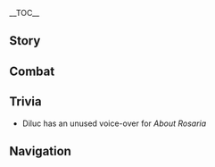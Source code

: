 {{CharacterTabs}}
{{LanguageTabs}}
{{Stub|1={{Meta/VO|tl=1|rm=1|Korean}}}}
__TOC__
==Story==
{{VO/Story
|character           = {{ROOTPAGENAME}}
|language            = ko
|name                = 다이루크

|vo_01_01_title      = 첫 만남…
|vo_01_01_subtitle   = Hello
|vo_01_01_file       = VO_{language}{character} Hello.ogg
|vo_01_01_tx         = 몬드성의 다이루크, 약속을 지키러 왔다. 잡담엔 낄 생각 없어. 큰일을 해볼 생각이라면 구미가 좀 당기는군
|vo_01_01_rm         = 
|vo_01_01_tl         = 

|vo_02_01_title      = 잡담・휴식
|vo_02_01_subtitle   = Chat: Relax
|vo_02_01_file       = VO_{language}{character} Chat - Relax.ogg
|vo_02_01_tx         = 가끔 여유를 부리는 것도 괜찮지
|vo_02_01_rm         = 
|vo_02_01_tl         = 
|vo_02_02_title      = 잡담・기사단
|vo_02_02_subtitle   = Chat: Knights of Favonius
|vo_02_02_file       = VO_{language}{character} Chat - Knights of Favonius.ogg
|vo_02_02_tx         = 기사단 녀석들에게 같이 있어 달라고 해
|vo_02_02_rm         = 
|vo_02_02_tl         = 
|vo_02_03_title      = 잡담・협회
|vo_02_03_subtitle   = Chat: Wine Guild
|vo_02_03_file       = VO_{language}{character} Chat - Wine Guild.ogg
|vo_02_03_tx         = 길드에 할 일이 많으니까 자넨 여기서 쉬어. 난 돌아가 볼게
|vo_02_03_rm         = 
|vo_02_03_tl         = 

<!-- Weather -->
|vo_03_01_title      = 비가 올 때・우산
|vo_03_01_subtitle   = When It Rains: Umbrella
|vo_03_01_file       = VO_{language}{character} When It Rains - Umbrella.ogg
|vo_03_01_tx         = 난 우산 필요없어. 자넨 편할대로 해
|vo_03_01_rm         = 
|vo_03_01_tl         = 
|vo_03_02_title      = 비가 올 때・청소
|vo_03_02_subtitle   = When It Rains: Cleansing
|vo_03_02_file       = VO_{language}{character} When It Rains - Cleansing.ogg
|vo_03_02_tx         = 비는 안타깝지만 더러워진 마음을 씻어내진 못하지
|vo_03_02_rm         = 
|vo_03_02_tl         = 
|vo_03_03_title      = 햇살이 좋을 때...
|vo_03_03_subtitle   = When the Sun Is Out
|vo_03_03_file       = VO_{language}{character} When the Sun Is Out.ogg
|vo_03_03_tx         = 자신이 가야 할 길을 굳게 믿으면, 날씨 따윈 상관없어
|vo_03_03_rm         = 
|vo_03_03_tl         = 
|vo_03_04_title      = 강풍이 불 때…
|vo_03_04_subtitle   = When the Wind Is Blowing
|vo_03_04_file       = VO_{language}{character} When the Wind Is Blowing.ogg
|vo_03_04_tx         = 울부짖는 바람 소리는 범죄의 흔적을 가리는 데 이용되지
|vo_03_04_rm         = 
|vo_03_04_tl         = 

|vo_04_01_title      = 아침 인사…
|vo_04_01_subtitle   = Good Morning
|vo_04_01_file       = VO_{language}{character} Good Morning.ogg
|vo_04_01_tx         = 인사치레는 관두고, 어젯밤 무사히 보냈으면 됐어
|vo_04_01_rm         = 
|vo_04_01_tl         = 
|vo_04_02_title      = 점심 인사…
|vo_04_02_subtitle   = Good Afternoon
|vo_04_02_file       = VO_{language}{character} Good Afternoon.ogg
|vo_04_02_tx         = 히든 메뉴, 한번 마셔 보겠나?
|vo_04_02_rm         = 
|vo_04_02_tl         = 
|vo_04_03_title      = 저녁 인사…
|vo_04_03_subtitle   = Good Evening
|vo_04_03_file       = VO_{language}{character} Good Evening.ogg
|vo_04_03_tx         = 밤이 됐네
|vo_04_03_rm         = 
|vo_04_03_tl         = 
|vo_04_04_title      = 굿나잇…
|vo_04_04_subtitle   = Good Night
|vo_04_04_file       = VO_{language}{character} Good Night.ogg
|vo_04_04_tx         = 음, 다음에 보자고. 네가 안전히 떠나는 걸 지켜볼게
|vo_04_04_rm         = 
|vo_04_04_tl         = 

|vo_05_01_title      = {name} 자신에 대해...
|vo_05_01_subtitle   = About {character}
|vo_05_01_file       = VO_{language}{character} About {character}.ogg
|vo_05_01_tx         = 「다크 히어로」 전설? 재미있는 전설이지
|vo_05_01_rm         = 
|vo_05_01_tl         = 

|vo_06_01_title      = 우리에 대해・필요
|vo_06_01_subtitle   = About Us: Needs
|vo_06_01_file       = VO_{language}{character} About Us - Needs.ogg
|vo_06_01_tx         = 필요한 게 있으면 바로 말해. 비용 처리는 엘저를 찾아가
|vo_06_01_rm         = 
|vo_06_01_tl         = 
|vo_06_02_title      = 우리에 대해・증명
|vo_06_02_subtitle   = About Us: Proof
|vo_06_02_file       = VO_{language}{character} About Us - Proof.ogg
|vo_06_02_tx         = 넌 이미 결심을 증명해 보였어, 그럼 이제 내 의지를 증명하지
|vo_06_02_rm         = 
|vo_06_02_tl         = 

|vo_07_01_title      = 「신의 눈」에 대해...
|vo_07_01_subtitle   = About the [[Vision]]
|vo_07_01_file       = VO_{language}{character} About the Vision.ogg
|vo_07_01_tx         = 앞길이 잘 보이지 않는 사람에게 「신의 눈」은 신이 내린 등불일 수도 있지. 하지만 신념을 가진 사람에겐 그저 있으나 마나 한 표창일 뿐이야
|vo_07_01_rm         = 
|vo_07_01_tl         = 
|vo_07_02_title      = 하고 싶은 이야기...
|vo_07_02_subtitle   = Something to Share
|vo_07_02_file       = VO_{language}{character} Something to Share.ogg
|vo_07_02_tx         = 난 가끔 「천사의 몫」에서 직접 술을 만들어, 술집은 정보가 거래되는 곳이기 때문이지
|vo_07_02_rm         = 
|vo_07_02_tl         = 
|vo_07_03_title      = 흥미있는 일...
|vo_07_03_subtitle   = Interesting Things
|vo_07_03_file       = VO_{language}{character} Interesting Things.ogg
|vo_07_03_tx         = …부엉이야, 어둠 속에서 사냥감을 관찰하는 새, 최적의 타이밍에만 움직이고 빈틈이 전혀 없어
|vo_07_03_rm         = 
|vo_07_03_tl         = 

|vo_08_01_title      = 케이아에 대해...
|vo_08_01_subtitle   = About [[Kaeya]]
|vo_08_01_file       = VO_{language}{character} About Kaeya.ogg
|vo_08_01_tx         = 케이아… 그자가 하는 말은 반밖에 못 믿겠어
|vo_08_01_rm         = 
|vo_08_01_tl         = 

|vo_08_02_title      = 리사에 대해...
|vo_08_02_subtitle   = About [[Lisa]]
|vo_08_02_file       = VO_{language}{character} About Lisa.ogg
|vo_08_02_tx         = 리사, 기사단에서 가장 의지할 수 있는 일원이 될 수 있지. 그녀가 원한다면
|vo_08_02_rm         = 
|vo_08_02_tl         = 

|vo_08_03_title      = 진에 대해・적
|vo_08_03_subtitle   = About [[Jean]]: Enemies
|vo_08_03_file       = VO_{language}{character} About Jean - Enemies.ogg
|vo_08_03_tx         = 무의미한 잡일은 진의 가장 큰 적이야
|vo_08_03_rm         = 
|vo_08_03_tl         = 

|vo_08_04_title      = 진에 대해・의무
|vo_08_04_subtitle   = About [[Jean]]: Responsibilities
|vo_08_04_file       = VO_{language}{character} About Jean - Responsibilities.ogg
|vo_08_04_tx         = 그녀는 과한 책임감 때문에 자신의 진정한 직책을 제대로 모르고 있어
|vo_08_04_rm         = 
|vo_08_04_tl         = 

|vo_08_05_title      = 모나에 대해...
|vo_08_05_subtitle   = About [[Mona]]
|vo_08_05_file       = VO_{language}{character} About Mona.ogg
|vo_08_05_tx         = 몬드의 땅은 바람 신의 은총이 넘쳐서 점성술사를 동원해 수확을 예측할 필요가 없겠지
|vo_08_05_rm         = 
|vo_08_05_tl         = 

|vo_08_06_title      = 디오나에 대해...
|vo_08_06_subtitle   = About [[Diona]]
|vo_08_06_file       = VO_{language}{character} About Diona.ogg
|vo_08_06_tx         = 디오나가 퉁명하게 굴어서 말 붙일 기회를 잡지 못했어. 가족의 원한이 걸린 거라면…. 음, 아냐? 그냥 술이 싫은 거라고? 몬드에서 술을 싫어하는 바텐더가 있을 줄이야
|vo_08_06_rm         = 
|vo_08_06_tl         = 

|vo_08_07_title      = 바르카에 대해…
|vo_08_07_subtitle   = About [[Varka]]
|vo_08_07_file       = VO_{language}{character} About Varka.ogg
|vo_08_07_tx         = 바르카 대단장, 나는 그의 입장을 이해할 수 있지만, 그의 방식은 인정할 수 없어. 흠… 내가 실언했네. 난 이젠 페보니우스 기사단의 기사가 아니니 내가 한 말은 잊어버려
|vo_08_07_rm         = 
|vo_08_07_tl         = 

|vo_08_08_title      = 유라에 대해…
|vo_08_08_subtitle   = About [[Eula]]
|vo_08_08_file       = VO_{language}{character} About Eula.ogg
|vo_08_08_tx         = 그녀에 대해 들어본 적 있어. 자기만의 이념이 확고하더군. 가문의 속박에서부터 벗어나려는 기세도 인정할만해. 그런데… 그 페보니우스 기사단에 들어갔다니
|vo_08_08_rm         = 
|vo_08_08_tl         = 

|vo_09_01_title      = {name} 대해 알기・첫 번째
|vo_09_01_subtitle   = More About {character}: I
|vo_09_01_file       = VO_{language}{character} More About {character} - 01.ogg
|vo_09_01_tx         = 무슨 일이야?
|vo_09_01_rm         = 
|vo_09_01_tl         = 
|vo_09_02_title      = {name} 대해 알기・두 번째
|vo_09_02_subtitle   = More About {character}: II
|vo_09_02_file       = VO_{language}{character} More About {character} - 02.ogg
|vo_09_02_tx         = 응, 기사단? 흥… 별로 할 말이 없어. 가려는 길이 다른 것뿐이야
|vo_09_02_rm         = 
|vo_09_02_tl         = 
|vo_09_03_title      = {name} 대해 알기・세 번째
|vo_09_03_subtitle   = More About {character}: III
|vo_09_03_file       = VO_{language}{character} More About {character} - 03.ogg
|vo_09_03_tx         = 집사 말고 다른 사람과 대국을 하는 건 오랜만이군. 모처럼 한가한데, 한 판 하지
|vo_09_03_rm         = 
|vo_09_03_tl         = 
|vo_09_04_title      = {name} 대해 알기・네 번째
|vo_09_04_subtitle   = More About {character}: IV
|vo_09_04_file       = VO_{language}{character} More About {character} - 04.ogg
|vo_09_04_tx         = 체크메이트, 날 이렇게 몰아붙이다니, 제법이군
|vo_09_04_rm         = 
|vo_09_04_tl         = 
|vo_09_05_title      = {name} 대해 알기・다섯 번째
|vo_09_05_subtitle   = More About {character}: V
|vo_09_05_file       = VO_{language}{character} More About {character} - 05.ogg
|vo_09_05_tx         = 자네 꽤 실력 있군. 체스도 그렇고, 함께하는 전투도 아주 믿음직해. 아니… 이런 협력관계는 나한테도 신기해…. 그럼 앞으로도 함께하지, 「친구」
|vo_09_05_rm         = 
|vo_09_05_tl         = 

|vo_10_01_title      = {name}의 취미...
|vo_10_01_subtitle   = {character}'s Hobbies
|vo_10_01_file       = VO_{language}{character} Hobbies.ogg
|vo_10_01_tx         = 와이너리의 그 예술품? 그건 내 게 아니야, 선친께서 수집하신 것들이지
|vo_10_01_rm         = 
|vo_10_01_tl         = 
|vo_10_02_title      = {name}의 고민...
|vo_10_02_subtitle   = {character}'s Troubles
|vo_10_02_file       = VO_{language}{character} Troubles.ogg
|vo_10_02_tx         = 정말로 쓰러뜨려야 할 적, 죄악으로 뒤덮인 「어둠」은 검이 아닌 다른 수단으로 절단해야 하지…
|vo_10_02_rm         = 
|vo_10_02_tl         = 
|vo_10_03_title      = 좋아하는 음식…
|vo_10_03_subtitle   = Favorite Food
|vo_10_03_file       = VO_{language}{character} Favorite Food.ogg
|vo_10_03_tx         = 잔에 든 게 무슨 술이냐고? 포도 주스일세, 보통 이걸 마시지
|vo_10_03_rm         = 
|vo_10_03_tl         = 
|vo_10_04_title      = 싫어하는 음식…
|vo_10_04_subtitle   = Least Favorite Food
|vo_10_04_file       = VO_{language}{character} Least Favorite Food.ogg
|vo_10_04_tx         = 난 술을 좋아하지 않아. 그냥… 술맛이 싫어
|vo_10_04_rm         = 
|vo_10_04_tl         = 

<!-- Receiving a Gift -->
|vo_11_01_title      = 선물 획득・첫 번째
|vo_11_01_subtitle   = Receiving a Gift: I
|vo_11_01_file       = VO_{language}{character} Receiving a Gift - 01.ogg
|vo_11_01_tx         = 정교한 요리군. 계속 생각날 맛이야
|vo_11_01_rm         = 
|vo_11_01_tl         = 

|vo_11_02_title      = 선물 획득・두 번째
|vo_11_02_subtitle   = Receiving a Gift: II
|vo_11_02_file       = VO_{language}{character} Receiving a Gift - 02.ogg
|vo_11_02_tx         = 요리사의 노력이 느껴져. 나쁘지 않아
|vo_11_02_rm         = 
|vo_11_02_tl         = 

|vo_11_03_title      = 선물 획득・세 번째
|vo_11_03_subtitle   = Receiving a Gift: III
|vo_11_03_file       = VO_{language}{character} Receiving a Gift - 03.ogg
|vo_11_03_tx         = …고마워
|vo_11_03_rm         = 
|vo_11_03_tl         = 

|vo_12_01_title      = 생일…
|vo_12_01_subtitle   = Birthday
|vo_12_01_file       = VO_{language}{character} Birthday.ogg
|vo_12_01_tx         = 생일 축하해. 오늘은 너의 소중한 날이야. 네 소원을 말해봐. 내가 할 수 있는 일이라면 한번 생각해보지
|vo_12_01_rm         = 
|vo_12_01_tl         = 

|vo_13_01_title      = 돌파의 느낌・기
|vo_13_01_subtitle   = Feelings About Ascension: Intro
|vo_13_01_file       = VO_{language}{character} Feelings About Ascension - 01.ogg
|vo_13_01_tx         = 목표 달성을 위해 힘은 반드시 필요해
|vo_13_01_rm         = 
|vo_13_01_tl         = 
|vo_13_02_title      = 돌파의 느낌・승
|vo_13_02_subtitle   = Feelings About Ascension: Building Up
|vo_13_02_file       = VO_{language}{character} Feelings About Ascension - 02.ogg
|vo_13_02_tx         = 나아가는 길에 뭐가 있냐고? 그런 건 별로 신경쓰지 않아.<br />누가 앞을 가로막고 있다 해도 난 전진해야 돼
|vo_13_02_rm         = 
|vo_13_02_tl         = 
|vo_13_03_title      = 돌파의 느낌・전
|vo_13_03_subtitle   = Feelings About Ascension: Climax
|vo_13_03_file       = VO_{language}{character} Feelings About Ascension - 03.ogg
|vo_13_03_tx         = 힘이 강해졌어…. 아직 부족하지만, 전방을 향한 탐색은 멈출 수 없어.<br />「여명」이 오기 전 「어둠」을 조금이라도 밝힐 사람이 있어야 해
|vo_13_03_rm         = 
|vo_13_03_tl         = 
|vo_13_04_title      = 돌파의 느낌・결
|vo_13_04_subtitle   = Feelings About Ascension: Conclusion
|vo_13_04_file       = VO_{language}{character} Feelings About Ascension - 04.ogg
|vo_13_04_tx         = 난 악을 소탕하려면 기나긴 밤을 홀로 걸어야 한다고 생각했어.<br />하지만 네 의지에 내가 틀렸다는 걸 또 한 번 깨달았지. 「동료」, 고마워
|vo_13_04_rm         = 
|vo_13_04_tl         = 
}}

==Combat==
{{Combat VO
|character           = {{ROOTPAGENAME}}
|language            = ko

|skill_1_tx          = 흠
|skill_1_tl          = 
|skill_1_rm          = 
|skill_2_tx          = 핫
|skill_2_tl          = 
|skill_2_rm          = 
|skill_3_tx          = 찻!——
|skill_3_tl          = 
|skill_3_rm          = 

|burst_1_tx          = 지금——선고한다!
|burst_1_tl          = 
|burst_1_rm          = 
|burst_2_tx          = 불꽃이여——타올라라
|burst_2_tl          = 
|burst_2_rm          = 
|burst_3_tx          = 심판한다!
|burst_3_tl          = 
|burst_3_rm          = 

|sprint-s_1_file     = Sprint Start 01,Sprint Start 02,Sprint Start 03


|glider_1_file       = Deploying Wind Glider 01,Deploying Wind Glider 02,Deploying Wind Glider 03

|chest_1_tx          = 흠, 티끌 모아 태산이라고 생각하지
|chest_1_tl          = 
|chest_1_rm          = 
|chest_2_tx          = 나쁘지 않군
|chest_2_tl          = 
|chest_2_rm          = 
|chest_3_tx          = 조금씩 저축하지
|chest_3_tl          = 
|chest_3_rm          = 

|low-hp_1_tx         = 이 정도로는…
|low-hp_1_tl         = 
|low-hp_1_rm         = 
|low-hp_2_tx         = 젠장…
|low-hp_2_tl         = 
|low-hp_2_rm         = 
|low-hp_3_tx         = 반드시 대가를 치르게 해주마
|low-hp_3_tl         = 
|low-hp_3_rm         = 


|fallen_1_tx         = 잘못… 계산한 건가…
|fallen_1_tl         = 
|fallen_1_rm         = 
|fallen_2_tx         = 패자는… 말이 없지…
|fallen_2_tl         = 
|fallen_2_rm         = 
|fallen_3_tx         = 소멸하는 건가…
|fallen_3_tl         = 
|fallen_3_rm         = 

|hit-l_1_file        = Light Hit Taken 01,Light Hit Taken 02,Light Hit Taken 03,Light Hit Taken 04,Light Hit Taken 05,Light Hit Taken 06

|hit-h_1_tx          = 망할
|hit-h_1_tl          = 
|hit-h_1_rm          = 
|hit-h_2_file        = Heavy Hit Taken 01,Heavy Hit Taken 02,Heavy Hit Taken 03,Heavy Hit Taken 04,Heavy Hit Taken 05,Heavy Hit Taken 06

|join_1_tx           = 출발하지
|join_1_tl           = 
|join_1_rm           = 
|join_2_tx           = 이번 임무의 목표는…
|join_2_tl           = 
|join_2_rm           = 
|join_3_tx           = 어서 해치워버리자고
|join_3_tl           = 
|join_3_rm           = 


|atk-l_1_file        = Light Attack 01,Light Attack 02,Light Attack 03,Light Attack 04,Light Attack 05,Light Attack 06,Light Attack 07

|atk-m_1_file        = Mid Attack 01,Mid Attack 02,Mid Attack 03

|atk-h_1_file        = Heavy Attack 01,Heavy Attack 02,Heavy Attack 03

|climb_1_file        = Climbing 01,Climbing 02,Climbing 03,Climbing 04,Climbing 05


|jump_1_file         = Jumping 01,Jumping 02,Jumping 03,Jumping 04,Jumping 05
}}
<!--
Copy paste the following line in any section that does not have any voice files, change the X for the section's title:
'''{{ROOTPAGENAME}} does not feature any X Voice-Overs'''
-->

==Trivia==
* Diluc has an unused voice-over for ''About Rosaria'' {{A|VO KO Diluc About Rosaria.ogg}} {{Lang|mini=1|ko=하하하하하하. 그래, 그녀는 다크 히어로를 그렇게 평가하는구나. 적어도 몬드에서 어둠이 완전히 사라지기 전까지, 그녀의 비판을 부정할 수 없어}}

==Navigation==
{{Character Navbox|link type=vo-ko}}